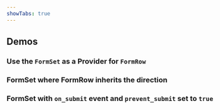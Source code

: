 ```yaml
---
showTabs: true
---
```



## Demos

### Use the `FormSet` as a Provider for `FormRow`

<FormSetDefault />

### FormSet where FormRow inherits the direction

<FormSetVertical />

### FormSet with `on_submit` event and `prevent_submit` set to `true`

<FormSetSubmit />
